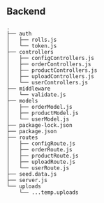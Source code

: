 <Meta title="Structure/Backend" />

## Backend

```
.
├── auth
│   ├── rolls.js
│   └── token.js
├── controllers
│   ├── configControllers.js
│   ├── orderControllers.js
│   ├── productControllers.js
│   ├── uploadControllers.js
│   └── userControllers.js
├── middleware
│   └── validate.js
├── models
│   ├── orderModel.js
│   ├── productModel.js
│   └── userModel.js
├── package-lock.json
├── package.json
├── routes
│   ├── configRoute.js
│   ├── orderRoute.js
│   ├── productRoute.js
│   ├── uploadRoute.js
│   └── userRoute.js
├── seed.data.js
├── server.js
└── uploads
    └── ...temp.uploads

```
